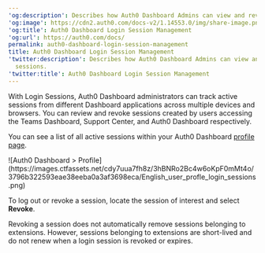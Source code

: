 ---
'og:description': Describes how Auth0 Dashboard Admins can view and revoke login sessions.
'og:image': https://cdn2.auth0.com/docs-v2/1.14553.0/img/share-image.png
'og:title': Auth0 Dashboard Login Session Management
'og:url': https://auth0.com/docs/
permalink: auth0-dashboard-login-session-management
title: Auth0 Dashboard Login Session Management
'twitter:description': Describes how Auth0 Dashboard Admins can view and revoke login
  sessions.
'twitter:title': Auth0 Dashboard Login Session Management
---
With Login Sessions, <Tooltip tip="Auth0 Dashboard: Auth0's main product to configure your services." cta="View Glossary" href="/docs/glossary?term=Auth0+Dashboard">Auth0 Dashboard</Tooltip> administrators can track active sessions from different Dashboard applications across multiple devices and browsers. You can review and revoke sessions created by users accessing the Teams Dashboard, Support Center, and Auth0 Dashboard respectively.

You can see a list of all active sessions within your Auth0 Dashboard [profile page](https://manage.auth0.com/#/profile/sessions).

<Frame>![Auth0 Dashboard > Profile](https://images.ctfassets.net/cdy7uua7fh8z/3hBNRo2Bc4w6oKpF0mMt4o/3796b322593eae38eeba0a3af3698eca/English_user_profle_login_sessions.png)</Frame>

To log out or revoke a session, locate the session of interest and select **Revoke**.

<Callout icon="file-lines" color="#0EA5E9" iconType="regular">

Revoking a session does not automatically remove sessions belonging to extensions. However, sessions belonging to extensions are short-lived and do not renew when a login session is revoked or expires.

</Callout>